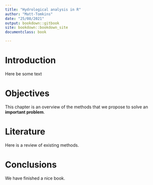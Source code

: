```yaml
---
title: "Hydrological analysis in R"
author: "Matt-Tomkins"
date: "25/08/2021"
output: bookdown::gitbook
site: bookdown::bookdown_site
documentclass: book

---
```


# Introduction 

Here be some text

<!--chapter:end:index.Rmd-->

# Objectives {#Introduction}

This chapter is an overview of the methods that
we propose to solve an **important problem**.

<!--chapter:end:01-Introduction.Rmd-->

# Literature  {#Literature}

Here is a review of existing methods.

<!--chapter:end:02-Literature.Rmd-->

# Conclusions {#Conclusions}

We have finished a nice book.

<!--chapter:end:03-Conclusions.Rmd-->

